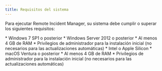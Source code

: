 ```yaml
---
title: Requisitos del sistema
---
```



Para ejecutar Remote Incident Manager, su sistema debe cumplir o superar los siguientes requisitos:

<Windows>
  * Windows 7 SP1 o posterior
  * Windows Server 2012 o posterior
  * Al menos 4 GB de RAM
  * Privilegios de administrador para la instalación inicial (no necesarios para las actualizaciones automáticas)
</Windows>

<MacOS>
  * Intel o Apple Silicon
  * macOS Ventura o posterior
  * Al menos 4 GB de RAM
  * Privilegios de administrador para la instalación inicial (no necesarios para las actualizaciones automáticas)
</MacOS>
